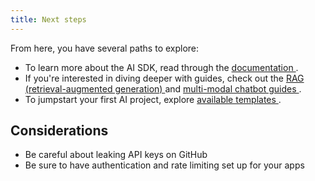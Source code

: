 ```yaml
---
title: Next steps
---
```


From here, you have several paths to explore:

- To learn more about the AI SDK, read through the [ documentation ](https://sdk.vercel.ai/docs).
- If you're interested in diving deeper with guides, check out the [ RAG (retrieval-augmented generation) ](https://sdk.vercel.ai/docs/guides/rag-chatbot) and [ multi-modal chatbot guides ](https://sdk.vercel.ai/docs/guides/multi-modal-chatbot).
- To jumpstart your first AI project, explore [ available templates ](https://vercel.com/templates?type=ai).

## Considerations
- Be careful about leaking API keys on GitHub
- Be sure to have authentication and rate limiting set up for your apps